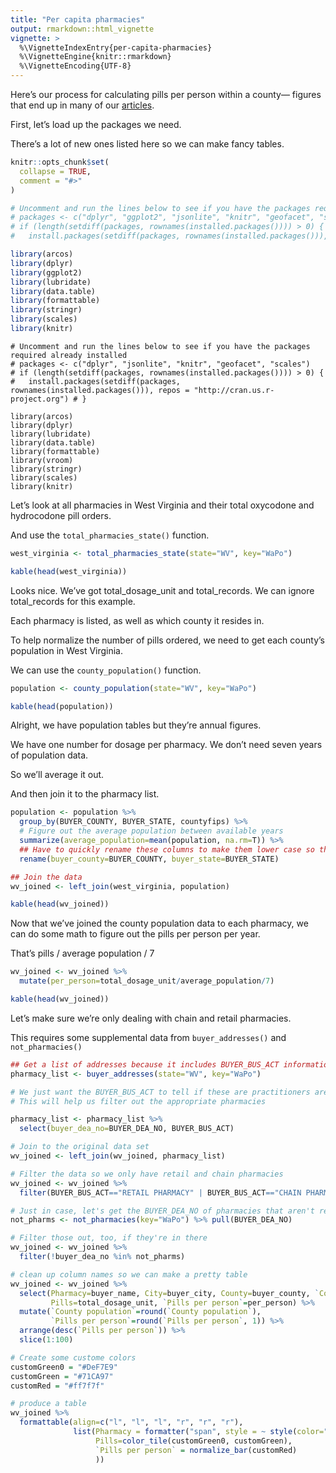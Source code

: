 ```yaml
---
title: "Per capita pharmacies"
output: rmarkdown::html_vignette
vignette: >
  %\VignetteIndexEntry{per-capita-pharmacies}
  %\VignetteEngine{knitr::rmarkdown}
  %\VignetteEncoding{UTF-8}
---
```


Here's our process for calculating pills per person within a county— figures that end up in many of our [articles](https://www.washingtonpost.com/investigations/the-opioid-crisis-15-percent-of-the-pharmacies-handled-nearly-half-of-the-pills/2019/08/12/b24bd4ee-b3c7-11e9-8f6c-7828e68cb15f_story.html).

First, let's load up the packages we need.

There's a lot of new ones listed here so we can make fancy tables.

```r
knitr::opts_chunk$set(
  collapse = TRUE,
  comment = "#>"
)

# Uncomment and run the lines below to see if you have the packages required already installed
# packages <- c("dplyr", "ggplot2", "jsonlite", "knitr", "geofacet", "scales")
# if (length(setdiff(packages, rownames(installed.packages()))) > 0) {
#   install.packages(setdiff(packages, rownames(installed.packages())), repos = "http://cran.us.r-project.org") # }

library(arcos)
library(dplyr)
library(ggplot2)
library(lubridate)
library(data.table)
library(formattable)
library(stringr)
library(scales)
library(knitr)
```

```
# Uncomment and run the lines below to see if you have the packages required already installed
# packages <- c("dplyr", "jsonlite", "knitr", "geofacet", "scales")
# if (length(setdiff(packages, rownames(installed.packages()))) > 0) {
#   install.packages(setdiff(packages, rownames(installed.packages())), repos = "http://cran.us.r-project.org") # }

library(arcos)
library(dplyr)
library(lubridate)
library(data.table)
library(formattable)
library(vroom)
library(stringr)
library(scales)
library(knitr)
```

Let's look at all pharmacies in West Virginia and their total oxycodone and hydrocodone pill orders.

And use the `total_pharmacies_state()` function.

```r
west_virginia <- total_pharmacies_state(state="WV", key="WaPo")

kable(head(west_virginia))
```

Looks nice. We've got total_dosage_unit and total_records. We can ignore total_records for this example.

Each pharmacy is listed, as well as which county it resides in.

To help normalize the number of pills ordered, we need to get each county's population in West Virginia.

We can use the `county_population()` function.

```r
population <- county_population(state="WV", key="WaPo")

kable(head(population))
```


Alright, we have population tables but they're annual figures.

We have one number for dosage per pharmacy. We don't need seven years of population data.

So we'll average it out.

And then join it to the pharmacy list.

```r
population <- population %>% 
  group_by(BUYER_COUNTY, BUYER_STATE, countyfips) %>% 
  # Figure out the average population between available years
  summarize(average_population=mean(population, na.rm=T)) %>% 
  ## Have to quickly rename these columns to make them lower case so they'll join easily to the other data frame
  rename(buyer_county=BUYER_COUNTY, buyer_state=BUYER_STATE)

## Join the data
wv_joined <- left_join(west_virginia, population)

kable(head(wv_joined))
```

Now that we've joined the county population data to each pharmacy, we can do some math to figure out the pills per person per year.

That's pills / average population / 7

```r
wv_joined <- wv_joined %>% 
  mutate(per_person=total_dosage_unit/average_population/7)

kable(head(wv_joined))
```

Let's make sure we're only dealing with chain and retail pharmacies.

This requires some supplemental data from `buyer_addresses()` and `not_pharmacies()`

```r

## Get a list of addresses because it includes BUYER_BUS_ACT information
pharmacy_list <- buyer_addresses(state="WV", key="WaPo")

# We just want the BUYER_BUS_ACT to tell if these are practitioners are retail pharmacies
# This will help us filter out the appropriate pharmacies

pharmacy_list <- pharmacy_list %>% 
  select(buyer_dea_no=BUYER_DEA_NO, BUYER_BUS_ACT)

# Join to the original data set
wv_joined <- left_join(wv_joined, pharmacy_list)

# Filter the data so we only have retail and chain pharmacies
wv_joined <- wv_joined %>% 
  filter(BUYER_BUS_ACT=="RETAIL PHARMACY" | BUYER_BUS_ACT=="CHAIN PHARMACY")

# Just in case, let's get the BUYER_DEA_NO of pharmacies that aren't really pharmacies
not_pharms <- not_pharmacies(key="WaPo") %>% pull(BUYER_DEA_NO)

# Filter those out, too, if they're in there
wv_joined <- wv_joined %>% 
  filter(!buyer_dea_no %in% not_pharms)

# clean up column names so we can make a pretty table
wv_joined <- wv_joined %>% 
  select(Pharmacy=buyer_name, City=buyer_city, County=buyer_county, `County population`=average_population,
         Pills=total_dosage_unit, `Pills per person`=per_person) %>% 
  mutate(`County population`=round(`County population`),
         `Pills per person`=round(`Pills per person`, 1)) %>% 
  arrange(desc(`Pills per person`)) %>% 
  slice(1:100)

# Create some custome colors
customGreen0 = "#DeF7E9"
customGreen = "#71CA97"
customRed = "#ff7f7f"

# produce a table
wv_joined %>% 
  formattable(align=c("l", "l", "l", "r", "r", "r"),
              list(Pharmacy = formatter("span", style = ~ style(color="grey", font.weight = "bold")),
                   Pills=color_tile(customGreen0, customGreen),
                   `Pills per person` = normalize_bar(customRed)
                   ))
```



